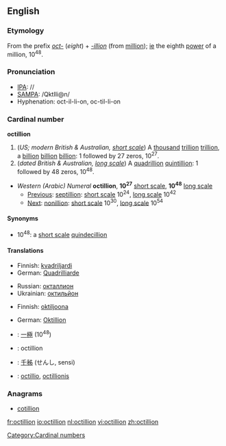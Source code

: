 ==English==

===Etymology===
From the prefix ''[[oct-]]'' (''eight'') + ''[[-illion]]'' (from [[million]]); [[ie]] the eighth [[power]] of a million, 10<sup>48</sup>.

===Pronunciation===
* [[IPA]]: //
* [[SAMPA]]: /QktIli@n/
* Hyphenation: oct-il-li-on, oc-til-li-on
*: {{rhymes|ɪljən}}

===Cardinal number===
'''octillion'''

# (''US; modern British & Australian, [[w:Long and short scales|short scale]]'') A [[thousand]] [[trillion]] [[trillion]], a [[billion]] [[billion]] [[billion]]: 1 followed by 27 zeros, 10<sup>27</sup>.
# (''dated British & Australian, [[w:Long and short scales|long scale]]'') A [[quadrillion]] [[quintillion]]: 1 followed by 48 zeros, 10<sup>48</sup>.

* ''Western (Arabic) Numeral'' '''octillion''', '''10<sup>27</sup>''' [[w:Long and short scales|short scale]], '''10<sup>48</sup>''' [[w:Long and short scales|long scale]]
** [[Previous]]: [[septillion]]: [[w:Long and short scales|short scale]] 10<sup>24</sup>, [[w:Long and short scales|long scale]] 10<sup>42</sup>
** [[Next]]: [[nonillion]]: [[w:Long and short scales|short scale]] 10<sup>30</sup>, [[w:Long and short scales|long scale]] 10<sup>54</sup>

====Synonyms====
* 10<sup>48</sup>: a [[w:Long and short scales|short scale]] [[quindecillion]]

====Translations====
{{trans-top|a thousand trillion trillion, 10<sup>27</sup>}}
* Finnish: [[kvadriljardi]]
* German: [[Quadrilliarde]]
{{trans-mid}}
* Russian: [[окталлион]]
* Ukrainian: [[октильйон]]
{{trans-bottom}}

{{trans-top|a quadrillion quintillion, 10<sup>48</sup>}}
* Finnish: [[oktiljoona]]
{{trans-mid}}
* German: [[Oktillion]] {{f}}
{{trans-bottom}}

{{checktrans}}
* {{ttbc|Chinese numeral}}: [[一]][[極]] (10<sup>48</sup>)
* {{ttbc|French}}: octillion {{f}}
* {{ttbc|Japanese}}: [[千]][[秭]] (せんし, sensi)
* {{ttbc|Latin}}: [[octillio]], [[octillionis]] {{f}}

===Anagrams===
* [[cotillion]]

[[Category:Cardinal numbers]]

[[fr:octillion]]
[[io:octillion]]
[[nl:octillion]]
[[vi:octillion]]
[[zh:octillion]]